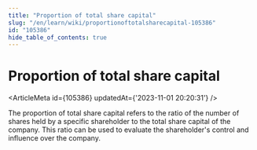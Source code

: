 ```yaml
---
title: "Proportion of total share capital"
slug: "/en/learn/wiki/proportionoftotalsharecapital-105386"
id: "105386"
hide_table_of_contents: true
---
```



# Proportion of total share capital

<ArticleMeta id={105386} updatedAt={'2023-11-01 20:20:31'} />
<div className='border-solid border-b border-t-0 my-4 border-[var(--ifm-color-gray-300)]' />

The proportion of total share capital refers to the ratio of the number of shares held by a specific shareholder to the total share capital of the company. This ratio can be used to evaluate the shareholder's control and influence over the company.
